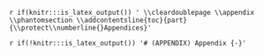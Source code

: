`r if(knitr:::is_latex_output()) ' \\cleardoublepage \\appendix \\phantomsection \\addcontentsline{toc}{part}{\\protect\\numberline{}Appendices}'`

`r if(!knitr:::is_latex_output()) '# (APPENDIX) Appendix {-}'`

